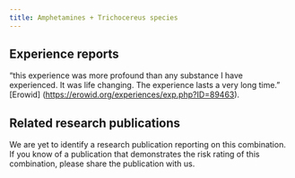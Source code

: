 ---
title: Amphetamines + Trichocereus species
---
## Experience reports

“this experience was more profound than any substance I have experienced. It was life changing. The experience lasts a very long time.” [Erowid] (https://erowid.org/experiences/exp.php?ID=89463).



## Related research publications

We are yet to identify a research publication reporting on this combination. If you know of a publication that demonstrates the risk rating of this combination, please share the publication with us.


